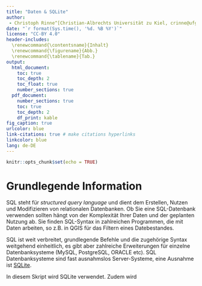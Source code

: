 ```yaml
---
title: "Daten & SQLite"
author: 
 - Christoph Rinne^[Christian-Albrechts Universität zu Kiel, crinne@ufg.uni-kiel.de]
date: "`r format(Sys.time(), '%d. %B %Y')`"
license: "CC-BY 4.0"
header-includes:
  \renewcommand{\contentsname}{Inhalt}
  \renewcommand{\figurename}{Abb.}
  \renewcommand{\tablename}{Tab.}
output:
  html_document:
    toc: true
    toc_depth: 2
    toc_float: true
    number_sections: true
  pdf_document:
    number_sections: true
    toc: true
    toc_depth: 2
    df_print: kable
fig_caption: true
urlcolor: blue
link-citations: true # make citations hyperlinks
linkcolor: blue
lang: de-DE
---
```


```r
knitr::opts_chunk$set(echo = TRUE)
```

# Grundlegende Information

SQL steht für *structured query language* und dient dem Erstellen, Nutzen und Modifizieren von relationalen Datenbanken.  Ob Sie eine SQL-Datenbank verwenden sollten hängt von der Komplexität Ihrer Daten und der geplanten Nutzung ab. Sie finden SQL-Syntax in zahlreichen Programmen, die mit Daten arbeiten, so z.B. in QGIS für das Filtern eines Datebestandes.

SQL ist weit verbreitet, grundlegende Befehle und die zugehörige Syntax weitgehend einheitlich, es gibt aber zahlreiche Erweiterungen für einzelne Datenbanksysteme (MySQL, PostgreSQL, ORACLE etc). SQL Datenbanksysteme sind fast ausnahmslos Server-Systeme, eine Ausnahme ist [SQLite](https://sqlite.org). 

In diesem Skript wird SQLite verwendet. Zudem wird 
